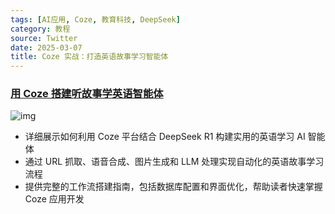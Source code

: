 ```yaml
---
tags: [AI应用, Coze, 教育科技, DeepSeek]
category: 教程
source: Twitter
date: 2025-03-07
title: Coze 实战：打造英语故事学习智能体
---
```


### [用 Coze 搭建听故事学英语智能体](https://mp.weixin.qq.com/s/Vvwk55Oll7kV_qfZ3TtehA)

![img](https://img.mengpeng.tech/i/2025/03/07/67ca8803e7e9e.webp)

-   详细展示如何利用 Coze 平台结合 DeepSeek R1 构建实用的英语学习 AI 智能体
-   通过 URL 抓取、语音合成、图片生成和 LLM 处理实现自动化的英语故事学习流程
-   提供完整的工作流搭建指南，包括数据库配置和界面优化，帮助读者快速掌握 Coze 应用开发
